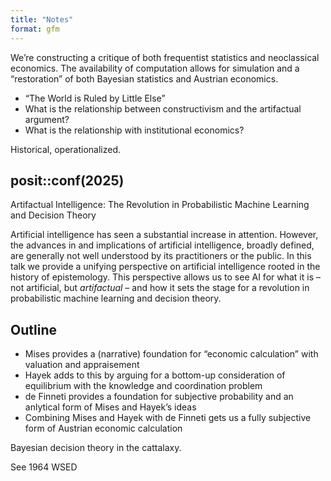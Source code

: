 ```yaml
---
title: "Notes"
format: gfm
---
```


We're constructing a critique of both frequentist statistics and neoclassical economics. The availability of computation allows for simulation and a "restoration" of both Bayesian statistics and Austrian economics.

- "The World is Ruled by Little Else"
- What is the relationship between constructivism and the artifactual argument?
- What is the relationship with institutional economics?

Historical, operationalized.

## posit::conf(2025)

Artifactual Intelligence: The Revolution in Probabilistic Machine Learning and Decision Theory

Artificial intelligence has seen a substantial increase in attention. However, the advances in and implications of artificial intelligence, broadly defined, are generally not well understood by its practitioners or the public. In this talk we provide a unifying perspective on artificial intelligence rooted in the history of epistemology. This perspective allows us to see AI for what it is -- not artificial, but *artifactual* -- and how it sets the stage for a revolution in probabilistic machine learning and decision theory.

## Outline

- Mises provides a (narrative) foundation for "economic calculation" with valuation and appraisement
- Hayek adds to this by arguing for a bottom-up consideration of equilibrium with the knowledge and coordination problem
- de Finneti provides a foundation for subjective probability and an anlytical form of Mises and Hayek's ideas
- Combining Mises and Hayek with de Finneti gets us a fully subjective form of Austrian economic calculation

Bayesian decision theory in the cattalaxy.

See 1964 WSED
